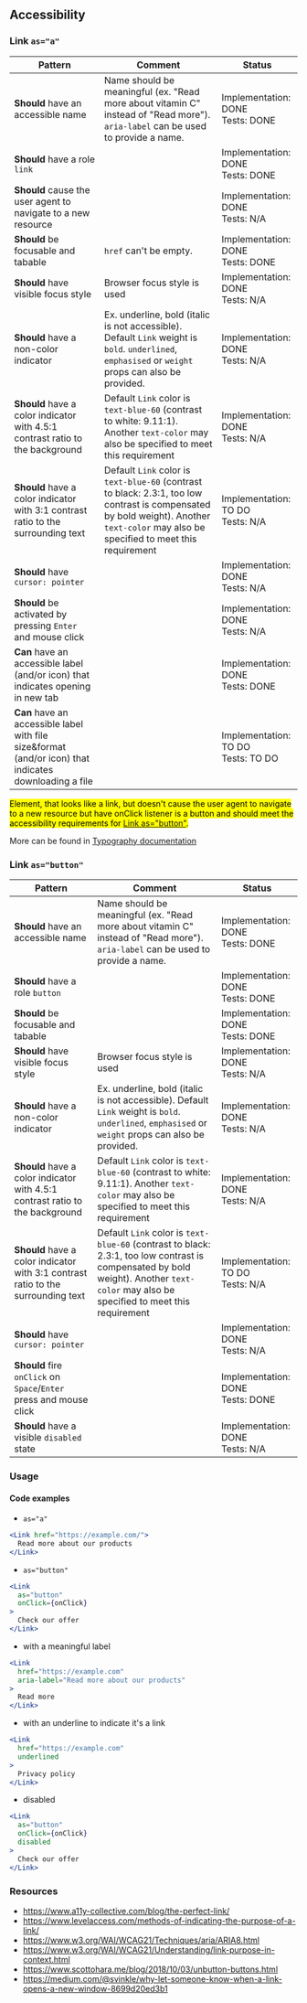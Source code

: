 ## Accessibility

### Link `as="a"`

| Pattern                                                                                                | Comment                                                                                                                                                                                | Status                                  |
| ------------------------------------------------------------------------------------------------------ | -------------------------------------------------------------------------------------------------------------------------------------------------------------------------------------- | --------------------------------------- |
| **Should** have an accessible name                                                                     | Name should be meaningful (ex. "Read more about vitamin C" instead of "Read more"). `aria-label` can be used to provide a name.                                                        | Implementation: DONE<br />Tests: DONE   |
| **Should** have a role `link`                                                                          |                                                                                                                                                                                        | Implementation: DONE<br />Tests: DONE   |
| **Should** cause the user agent to navigate to a new resource                                          |                                                                                                                                                                                        | Implementation: DONE<br />Tests: N/A    |
| **Should** be focusable and tabable                                                                    | `href` can't be empty.                                                                                                                                                                 | Implementation: DONE<br />Tests: DONE   |
| **Should** have visible focus style                                                                    | Browser focus style is used                                                                                                                                                            | Implementation: DONE<br />Tests: N/A    |
| **Should** have a non-color indicator                                                                  | Ex. underline, bold (italic is not accessible). Default `Link` weight is `bold`. `underlined`, `emphasised` or `weight` props can also be provided.                                    | Implementation: DONE<br />Tests: N/A    |
| **Should** have a color indicator with 4.5:1 contrast ratio to the background                          | Default `Link` color is `text-blue-60` (contrast to white: 9.11:1). Another `text-color` may also be specified to meet this requirement                                                | Implementation: DONE<br />Tests: N/A    |
| **Should** have a color indicator with 3:1 contrast ratio to the surrounding text                      | Default `Link` color is `text-blue-60` (contrast to black: 2.3:1, too low contrast is compensated by bold weight). Another `text-color` may also be specified to meet this requirement | Implementation: TO DO<br />Tests: N/A   |
| **Should** have `cursor: pointer`                                                                      |                                                                                                                                                                                        | Implementation: DONE<br />Tests: N/A    |
| **Should** be activated by pressing `Enter` and mouse click                                            |                                                                                                                                                                                        | Implementation: DONE<br />Tests: N/A    |
| **Can** have an accessible label (and/or icon) that indicates opening in new tab                       |                                                                                                                                                                                        | Implementation: DONE<br />Tests: DONE   |
| **Can** have an accessible label with file size&format (and/or icon) that indicates downloading a file |                                                                                                                                                                                        | Implementation: TO DO<br />Tests: TO DO |

<!-- prettier-ignore -->
<p>
  <mark>
  Element, that looks like a link, but doesn't cause the user agent to navigate
  to a new resource but have onClick listener is a button and should meet the
  accessibility requirements for <a href="#link-asbutton">Link as="button"</a>.
  </mark>
</p>

More can be found in [Typography documentation](/docs/foundation-✨-typography--page#accessibility)

### Link `as="button"`

| Pattern                                                                           | Comment                                                                                                                                                                                | Status                                |
| --------------------------------------------------------------------------------- | -------------------------------------------------------------------------------------------------------------------------------------------------------------------------------------- | ------------------------------------- |
| **Should** have an accessible name                                                | Name should be meaningful (ex. "Read more about vitamin C" instead of "Read more"). `aria-label` can be used to provide a name.                                                        | Implementation: DONE<br />Tests: DONE |
| **Should** have a role `button`                                                   |                                                                                                                                                                                        | Implementation: DONE<br />Tests: DONE |
| **Should** be focusable and tabable                                               |                                                                                                                                                                                        | Implementation: DONE<br />Tests: DONE |
| **Should** have visible focus style                                               | Browser focus style is used                                                                                                                                                            | Implementation: DONE<br />Tests: N/A  |
| **Should** have a non-color indicator                                             | Ex. underline, bold (italic is not accessible). Default `Link` weight is `bold`. `underlined`, `emphasised` or `weight` props can also be provided.                                    | Implementation: DONE<br />Tests: N/A  |
| **Should** have a color indicator with 4.5:1 contrast ratio to the background     | Default `Link` color is `text-blue-60` (contrast to white: 9.11:1). Another `text-color` may also be specified to meet this requirement                                                | Implementation: DONE<br />Tests: N/A  |
| **Should** have a color indicator with 3:1 contrast ratio to the surrounding text | Default `Link` color is `text-blue-60` (contrast to black: 2.3:1, too low contrast is compensated by bold weight). Another `text-color` may also be specified to meet this requirement | Implementation: TO DO<br />Tests: N/A |
| **Should** have `cursor: pointer`                                                 |                                                                                                                                                                                        | Implementation: DONE<br />Tests: N/A  |
| **Should** fire `onClick` on `Space`/`Enter` press and mouse click                |                                                                                                                                                                                        | Implementation: DONE<br />Tests: DONE |
| **Should** have a visible `disabled` state                                        |                                                                                                                                                                                        | Implementation: DONE<br />Tests: N/A  |

### Usage

#### Code examples

- `as="a"`

<!-- prettier-ignore -->
```jsx
<Link href="https://example.com/">
  Read more about our products
</Link>
```

- `as="button"`

<!-- prettier-ignore -->
```jsx
<Link
  as="button"
  onClick={onClick}
>
  Check our offer
</Link>
```

- with a meaningful label

<!-- prettier-ignore -->
```jsx
<Link
  href="https://example.com"
  aria-label="Read more about our products"
>
  Read more
</Link>
```

- with an underline to indicate it's a link

<!-- prettier-ignore -->
```jsx
<Link
  href="https://example.com"
  underlined
>
  Privacy policy
</Link>
```

- disabled

<!-- prettier-ignore -->
```jsx
<Link
  as="button"
  onClick={onClick}
  disabled
>
  Check our offer
</Link>
```

### Resources

- <https://www.a11y-collective.com/blog/the-perfect-link/>
- <https://www.levelaccess.com/methods-of-indicating-the-purpose-of-a-link/>
- <https://www.w3.org/WAI/WCAG21/Techniques/aria/ARIA8.html>
- <https://www.w3.org/WAI/WCAG21/Understanding/link-purpose-in-context.html>
- <https://www.scottohara.me/blog/2018/10/03/unbutton-buttons.html>
- <https://medium.com/@svinkle/why-let-someone-know-when-a-link-opens-a-new-window-8699d20ed3b1>
